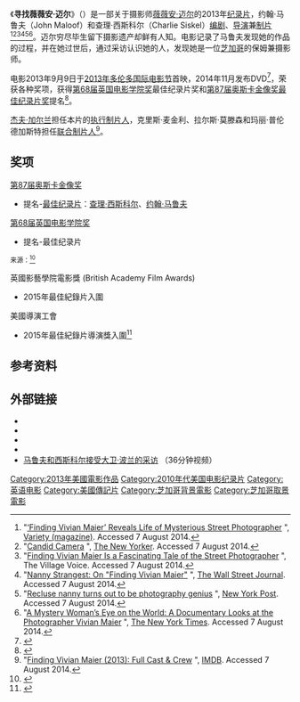 {{NoteTA
|G1=Show
|G2=人名
|T=zh-hans:寻找薇薇安·迈尔;zh-hant:尋秘街拍客
|1=zh-hans:寻找薇薇安·迈尔;zh-hant:尋秘街拍客
}}
{{Infobox film
| name           = 寻找薇薇安·迈尔<br />Finding Vivian Maier
| image          = 
| caption        = 
| film name      = 
| director       = 约翰·马鲁夫<br />查理·西斯科尔
| producer       = 约翰·马鲁夫<br />查理·西斯科尔
| screenplay     = 
| based on       = 
| narrator       = 约翰·马鲁夫
| starring       = [[菲尔·唐纳修|菲尔·唐纳修]]<br />约翰·马鲁夫<br />[[玛丽·艾伦·马克|玛丽·艾伦·马克]]<br />[[乔尔·迈耶罗维茨|乔尔·迈耶罗维茨]]<br />[[蒂姆·罗斯|蒂姆·罗斯]]
| music          = [[J·拉尔夫|J·拉尔夫]]
| cinematography = 约翰·马鲁夫
| editing        = 
| studio         = 
| distributor    = [[IFC_Films|IFC Films]]
| released       = {{Film date|2013|9|9|多伦多国际电影节}}
| runtime        = 83分钟
| country        = {{USA}}
| language       = 英语<br />法语
| budget         = 
| gross          = $2,204,898<ref>{{cite web|url=http://www.boxofficemojo.com/movies/?id=findingvivianmaier.htm|title=Finding Vivian Maier (2014) - Box Office Mojo|publisher=|access-date=2015-02-11|archive-date=2018-10-19|archive-url=https://web.archive.org/web/20181019001116/https://www.boxofficemojo.com/movies/?id=findingvivianmaier.htm|dead-url=no}}</ref>
}}

《'''寻找薇薇安·迈尔'''》（{{lang-en|Finding Vivian Maier}}）是一部关于摄影师[[薇薇安·迈尔|薇薇安·迈尔]]的2013年[[纪录片|纪录片]]，约翰·马鲁夫（John Maloof）和查理·西斯科尔（Charlie Siskel）[[编剧|编剧]]、[[导演|导演]]兼[[制片|制片]]<ref>"[http://variety.com/2014/film/news/finding-vivian-maier-reveals-life-of-mysterious-street-photographer-1201145184/ ‘Finding Vivian Maier’ Reveals Life of Mysterious Street Photographer] {{Wayback|url=http://variety.com/2014/film/news/finding-vivian-maier-reveals-life-of-mysterious-street-photographer-1201145184/ |date=20200813095823 }}", [[Variety_(magazine)|Variety (magazine)]]. Accessed 7 August 2014.</ref><ref>"[http://www.newyorker.com/magazine/2014/03/31/candid-camera-2 Candid Camera] {{Wayback|url=http://www.newyorker.com/magazine/2014/03/31/candid-camera-2 |date=20201124132702 }}", [[The_New_Yorker|The New Yorker]]. Accessed 7 August 2014.</ref><ref>"[http://www.villagevoice.com/2014-03-26/film/finding-vivian-maier-documentary/ Finding Vivian Maier Is a Fascinating Tale of the Street Photographer] {{Wayback|url=http://www.villagevoice.com/2014-03-26/film/finding-vivian-maier-documentary/ |date=20140804131738 }}", The Village Voice. Accessed 7 August 2014.</ref><ref>"[http://online.wsj.com/news/articles/SB10001424052702303725404579461170488341910 Nanny Strangest: On "Finding Vivian Maier"] {{Wayback|url=http://online.wsj.com/news/articles/SB10001424052702303725404579461170488341910 |date=20140810041120 }}", [[The_Wall_Street_Journal|The Wall Street Journal]]. Accessed 7 August 2014.</ref><ref>"[http://nypost.com/2014/03/22/recluse-nanny-turns-out-to-be-photography-genius/ Recluse nanny turns out to be photography genius] {{Wayback|url=http://nypost.com/2014/03/22/recluse-nanny-turns-out-to-be-photography-genius/ |date=20201111195631 }}", [[New_York_Post|New York Post]]. Accessed 7 August 2014.</ref><ref>"[http://www.nytimes.com/2014/03/23/movies/a-documentary-looks-at-the-photographer-vivian-maier.html?action=click&module=Search&region=searchResults%230&version=&url=http%3A%2F%2Fquery.nytimes.com%2Fsearch%2Fsitesearch%2F%3Faction%3Dclick%26region%3DMasthead%26pgtype%3DHomepage%26module%3DSearchSubmit%26contentCollection%3DHomepage%26t%3Dqry156%23%2Ffinding%2Bvivian%2Bmaier%2Fsince1851%2Fallresults%2F1%2Fallauthors%2Fnewest%2F&_r=1 A Mystery Woman’s Eye on the World: A Documentary Looks at the Photographer Vivian Maier] {{Wayback|url=http://www.nytimes.com/2014/03/23/movies/a-documentary-looks-at-the-photographer-vivian-maier.html?action=click&module=Search&region=searchResults%230&version=&url=http%3A%2F%2Fquery.nytimes.com%2Fsearch%2Fsitesearch%2F%3Faction%3Dclick%26region%3DMasthead%26pgtype%3DHomepage%26module%3DSearchSubmit%26contentCollection%3DHomepage%26t%3Dqry156%23%2Ffinding%2Bvivian%2Bmaier%2Fsince1851%2Fallresults%2F1%2Fallauthors%2Fnewest%2F&_r=1 |date=20150220212933 }}", [[The_New_York_Times|The New York Times]]. Accessed 7 August 2014.</ref>。迈尔穷尽毕生留下摄影遗产却鲜有人知。电影记录了马鲁夫发现她的作品的过程，并在她过世后，通过采访认识她的人，发现她是一位[[芝加哥|芝加哥]]的保姆兼摄影师。

电影2013年9月9日于[[2013年多伦多国际电影节|2013年多伦多国际电影节]]首映，2014年11月发布DVD<ref>{{cite news | url = http://www.theguardian.com/film/2014/nov/15/finding-vivian-maier-review | date = 19 November 2014 | accessdate = 6 February 2015 | first = Charlie | last = Lyne | newspaper = [[The_Guardian|The Guardian]] | title = Finding Vivian Maier out now on DVD | archive-date = 2018-02-13 | archive-url = https://web.archive.org/web/20180213003542/https://www.theguardian.com/film/2014/nov/15/finding-vivian-maier-review | dead-url = no }}</ref>，荣获各种奖项，获得[[第68届英国电影学院奖|第68届英国电影学院奖]]最佳纪录片奖和[[第87届奥斯卡金像奖|第87届奥斯卡金像奖]][[奥斯卡最佳纪录片奖|最佳纪录片奖]]提名<ref>{{cite web|url=http://www.out.com/entertainment/popnography/2015/01/15/lgbt-oscar-nominations-imitation-game-meryl-streep-still-alice-|title=2015 Oscar Nominations: Imitation Game, Meryl Streep, Still Alice & More|work=Out Magazine|access-date=2015-02-11|archive-date=2015-11-17|archive-url=https://web.archive.org/web/20151117014017/http://www.out.com/entertainment/popnography/2015/01/15/lgbt-oscar-nominations-imitation-game-meryl-streep-still-alice-|dead-url=no}}</ref>。

[[杰夫·加尔兰|杰夫·加尔兰]]担任本片的[[执行制作|执行制片人]]，克里斯·麦金利、拉尔斯·莫滕森和玛丽·普伦德加斯特担任[[电影监制|联合制片人]]<ref>"[http://www.imdb.com/title/tt2714900/fullcredits?ref_=tt_ov_st_sm Finding Vivian Maier (2013): Full Cast & Crew] {{Wayback|url=http://www.imdb.com/title/tt2714900/fullcredits?ref_=tt_ov_st_sm |date=20150807183944 }}", [[IMDB|IMDB]]. Accessed 7 August 2014.</ref>。

== 奖项 ==
;[[第87届奥斯卡金像奖|第87届奥斯卡金像奖]]
*提名-[[奥斯卡最佳纪录片|最佳纪录片]]：[[查理·西斯科尔|查理·西斯科尔]]、[[约翰·马鲁夫|约翰·马鲁夫]]
;[[第68届英国电影学院奖|第68届英国电影学院奖]]
*提名-最佳纪录片
<small>来源：<ref>{{cite web|title=寻找薇薇安·迈尔 获奖记录|url=http://movie.mtime.com/214906/awards.html|publisher=时光网|accessdate=2015-02-11|archive-url=https://web.archive.org/web/20150211152554/http://movie.mtime.com/214906/awards.html|archive-date=2015-02-11|dead-url=yes}}</ref></small>

英國影藝學院電影獎 (British Academy Film Awards)
*2015年最佳紀錄片入圍
美國導演工會
*2015年最佳紀錄片導演獎入圍<ref>{{cite web |title=尋秘街拍客 |url=https://www.imdb.com/title/tt2714900/awards?ref_=tt_awd |website=IMDB |access-date=2020-11-20 |archive-date=2016-03-05 |archive-url=https://web.archive.org/web/20160305073458/http://www.imdb.com/title/tt2714900/awards?ref_=tt_awd |dead-url=no }}</ref>

== 参考资料 ==
{{reflist|2}}

== 外部链接 ==
* {{official website|http://www.findingvivianmaier.com/}}
*{{IMDb title|2714900}}
*{{Rotten-tomatoes|finding_vivian_maier}}
*{{metacritic|finding-vivian-maier}}
*[https://www.youtube.com/watch?v=g6R4cc7yhtQ 马鲁夫和西斯科尔接受大卫·波兰的采访] {{Wayback|url=https://www.youtube.com/watch?v=g6R4cc7yhtQ |date=20181222044436 }} （36分钟视频）

[[Category:2013年美國電影作品|Category:2013年美國電影作品]]
[[Category:2010年代美国电影纪录片|Category:2010年代美国电影纪录片]]
[[Category:英语电影|Category:英语电影]]
[[Category:美國傳記片|Category:美國傳記片]]
[[Category:芝加哥背景電影|Category:芝加哥背景電影]]
[[Category:芝加哥取景電影|Category:芝加哥取景電影]]